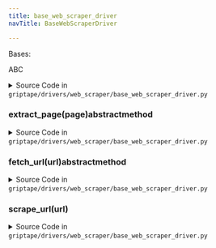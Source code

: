 ```yaml
---
title: base_web_scraper_driver
navTitle: BaseWebScraperDriver

---
```


<span id="griptape.drivers.web_scraper.base_web_scraper_driver.BaseWebScraperDriver"></span>

Bases:

<span title="abc.ABC">ABC</span>

<details><summary>Source Code in <code>griptape&#47;drivers&#47;web_scraper&#47;base_web_scraper_driver.py</code></summary>

```python
class BaseWebScraperDriver(ABC):
    def scrape_url(self, url: str) -> TextArtifact:
        source = self.fetch_url(url)

        return self.extract_page(source)

    @abstractmethod
    def fetch_url(self, url: str) -> str: ...

    @abstractmethod
    def extract_page(self, page: str) -> TextArtifact: ...
```

</details>

<span id="griptape.drivers.web_scraper.base_web_scraper_driver.BaseWebScraperDriver.extract_page"></span>

### extract_page(page)abstractmethod

<details><summary>Source Code in <code>griptape&#47;drivers&#47;web_scraper&#47;base_web_scraper_driver.py</code></summary>

```python
@abstractmethod
def extract_page(self, page: str) -> TextArtifact: ...
```

</details>

<span id="griptape.drivers.web_scraper.base_web_scraper_driver.BaseWebScraperDriver.fetch_url"></span>

### fetch_url(url)abstractmethod

<details><summary>Source Code in <code>griptape&#47;drivers&#47;web_scraper&#47;base_web_scraper_driver.py</code></summary>

```python
@abstractmethod
def fetch_url(self, url: str) -> str: ...
```

</details>

<span id="griptape.drivers.web_scraper.base_web_scraper_driver.BaseWebScraperDriver.scrape_url"></span>

### scrape_url(url)

<details><summary>Source Code in <code>griptape&#47;drivers&#47;web_scraper&#47;base_web_scraper_driver.py</code></summary>

```python
def scrape_url(self, url: str) -> TextArtifact:
    source = self.fetch_url(url)

    return self.extract_page(source)
```

</details>
